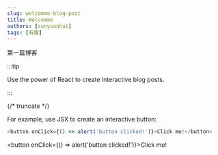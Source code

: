 ```yaml
---
slug: welcomme-blog-post
title: Welcomme
authors: [sunyuanhui]
tags: [有趣]
---
```


第一篇博客.

:::tip

Use the power of React to create interactive blog posts.

:::

{/* truncate */}

For example, use JSX to create an interactive button:

```js
<button onClick={() => alert('button clicked!')}>Click me!</button>
```

<button onClick={() => alert('button clicked!')}>Click me!</button>
